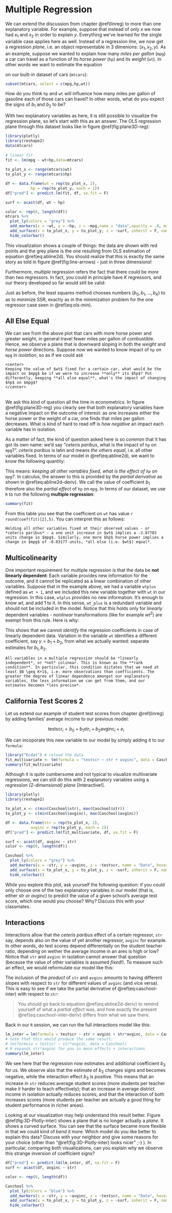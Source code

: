 # Multiple Regression {#multiple-reg}



We can extend the discussion from chapter \@ref(linreg) to more than one explanatory variable. For example, suppose that instead of only $x$ we now had $x_1$ and $x_2$ in order to explain $y$. Everything we've learned for the single variable case applies here as well. Instead of a regression *line*, we now get a regression *plane*, i.e. an object representable in 3 dimenions: $(x_1,x_2,y)$.
As an example, suppose we wanted to explain how many *miles per gallon* (`mpg`) a car can travel as a function of its *horse power* (`hp`) and its *weight* (`wt`). In other words we want to estimate the equation

\begin{equation}
mpg_i = b_0 + b_1 hp_i + b_2 wt_i + e_i (\#eq:abline2d)
\end{equation}

on our built-in dataset of cars (`mtcars`):

```r
subset(mtcars, select = c(mpg,hp,wt))
```

How do you think `hp` and `wt` will influence how many miles per gallon of gasoline each of those cars can travel? In other words, what do you expect the signs of $b_1$ and $b_2$ to be? 


With two explanatory variables as here, it is still possible to visualize the regression plane, so let's start with this as an answer. The OLS regression plane through this dataset looks like in figure \@ref(fig:plane3D-reg):

```r
library(plotly)
library(reshape2)
data(mtcars)
 
# linear fit
fit <- lm(mpg ~ wt+hp,data=mtcars)
 
to_plot_x <- range(mtcars$wt)
to_plot_y <- range(mtcars$hp)

df <- data.frame(wt = rep(to_plot_x, 2),
           hp = rep(to_plot_y, each = 2))
df["pred"] <- predict.lm(fit, df, se.fit = F)

surf <- acast(df, wt ~ hp)

color <- rep(0, length(df))
mtcars %>%
  plot_ly(colors = "grey") %>%
  add_markers(x = ~wt, y = ~hp, z = ~mpg,name = "data",opacity = .8, marker=list(color = 'red', size = 5, hoverinfo="skip")) %>%
  add_surface(x = to_plot_x, y = to_plot_y, z = ~surf, inherit = F, name = "Mtcars 3D", opacity = .75, cauto = F, surfacecolor = color) %>%
  hide_colorbar()
```

This visualization shows a couple of things: the data are shown with red points and the grey plane is the one resulting from OLS estimation of equation \@ref(eq:abline2d). You should realize that this is exactly the same story as told in figure \@ref(fig:line-arrows) - just in three dimensions!

Furthermore, *multiple* regression refers the fact that there could be *more* than two regressors. In fact, you could in principle have $K$ regressors, and our theory developed so far would still be valid:

\begin{align}
\hat{y}_i &= b_0 + b_1 x_{1i} +   b_2 x_{2i} + \dots + b_K x_{Ki}\\
e_i &= y_i - \hat{y}_i (\#eq:multiple-reg)
\end{align}

Just as before, the least squares method chooses numbers $(b_0,b_1,\dots,b_K)$ to as to minimize SSR, exactly as in the minimization problem for the one regressor case seen in \@ref(eq:ols-min).

## All Else Equal {#ceteris}

We can see from the above plot that cars with more horse power and greater weight, in general travel fewer miles per gallon of combustible. Hence, we observe a plane that is downward sloping in both the *weight* and *horse power* directions. Suppose now we wanted to know impact of `hp` on `mpg` *in isolation*, so as if we could ask 

```block
<center>
Keeping the value of $wt$ fixed for a certain car, what would be the impact on $mpg$ be if we were to increase **only** its $hp$? Put differently, keeping **all else equal**, what's the impact of changing $hp$ on $mpg$?
</center>
```
<br>
We ask this kind of question all the time in econometrics. In figure \@ref(fig:plane3D-reg) you clearly see that both explanatory variables have a negative impact on the outcome of interest: as one increases either the horse power or the weight of a car, one finds that miles per gallon decreases. What is kind of hard to read off is *how negative* an impact each variable has in isolation. 

As a matter of fact, the kind of question asked here is so common that it has got its own name: we'd say "*ceteris paribus*, what is the impact of `hp` on `mpg`?". *ceteris paribus* is latin and means *the others equal*, i.e. all other variables fixed. In terms of our model in \@ref(eq:abline2d), we want to know the following quantity:

\begin{equation}
\frac{\partial mpg_i}{\partial hp_i} = b_1 (\#eq:abline2d-deriv)
\end{equation}

This means: *keeping all other variables fixed, what is the effect of `hp` on `mpg`?*. In calculus, the answer to this is provided by the *partial derivative* as shown in \@ref(eq:abline2d-deriv). We call the value of coefficient $b_1$ therefore also the *partial effect* of `hp` on `mpg`. In terms of our dataset, we use `R` to run the following **multiple regression**:
<br>

```r
summary(fit)
```

From this table you see that the coefficient on `wt` has value `r round(coef(fit)[2],5)`. You can interpret this as follows:

```block
Holding all other variables fixed at their observed values - or *ceteris paribus* - a one unit increase in $wt$ implies a -3.87783 units change in $mpg$. Similarly, one more $hp$ horse power implies a change in $mpg$ of -0.03177 units, *all else (i.e. $wt$) equal*.
```


## Multicolinearity {#multicol}

One important requirement for multiple regression is that the data be **not linearly dependent**: Each variable provides new information for the outcome, and it cannot be replicated as a linear combination of other variables. Suppose that in the example above, we had a variable `wtplus` defined as `wt + 1`, and we included this new variable together with `wt` in our regression. In this case, `wtplus` provides no new information. It's enough to know $wt$, and add $1$ to it. In this sense, `wt_plus` is a redundant variable and should not be included in the model. Notice that this holds only for *linearly* dependent variables - *nonlinear* transformations (like for example $wt^2$) are exempt from this rule. Here is why:

\begin{align}
y &= b_0 + b_1 \text{wt} + b_2 \text{wtplus} + e \\
  &= b_0 + b_1 \text{wt} + b_2 (\text{wt} + 1) + e \\
  &= (b_0 + b_2) + \text{wt} (b_1 + b_2) + e
\end{align}

This shows that we cannot *identify* the regression coefficients in case of linearly dependent data. Variation in the variable `wt` identifies a different coefficient, say $\gamma = b_1 + b_2$, from what we actually wanted: separate estimates for $b_1,b_2$.

```block
All variables in a multiple regression should be *linearly independent*, or *not* colinear. This is known as the **rank condition**. In particular, this condition dictates that we need at least $N \geq K+1$, i.e. more observations than coefficients. The greater the degree of linear dependence amongst our explanatory variables, the less information we can get from them, and our estimates becomes *less precise*.
```






## California Test Scores 2

Let us extend our example of student test scores from chapter \@ref(linreg) by adding families' average income to our previous model:

$$
\text{testscr}_i = b_0 + b_1  \text{str}_i + b_2  \text{avginc}_i + e_i
$$

We can incoporate this new variable to our model by simply adding it to our `formula`:

```r
library("Ecdat") # reload the data
fit_multivariate <- lm(formula = "testscr ~ str + avginc", data = Caschool)
summary(fit_multivariate)
```

Although it is quite cumbersome and not typical to visualize multivariate regressions, we can still do this with 2 explanatory variables using a *regression (2-dimensional) plane* [Interactive!].

```r
library(plotly)
library(reshape2)

to_plot_x <- c(min(Caschool$str), max(Caschool$str))
to_plot_y <- c(min(Caschool$avginc), max(Caschool$avginc))

df <- data.frame(str = rep(to_plot_x, 2),
           avginc = rep(to_plot_y, each = 2))
df["pred"] <- predict.lm(fit_multivariate, df, se.fit = F)

surf <- acast(df, avginc ~ str)
color <- rep(0, length(df))

Caschool %>%
  plot_ly(colors = "grey") %>%
  add_markers(x = ~str, y = ~avginc, z = ~testscr, name = "Data", hoverinfo = "skip", opacity = .6, marker=list(color = 'red', size = 4)) %>%
  add_surface(x = to_plot_x, y = to_plot_y, z = ~surf, inherit = F, name = "Best Fit Plane", opacity = .75, cauto = F, surfacecolor = color) %>%
  hide_colorbar()
```

While you explore this plot, ask yourself the following question: if you could only choose one of the two explanatory variables in our model (that is, either $str$ or $avginc$) to predict the value of a given school's average test score, which one would you choose? Why? Discuss this with your classmates.


## Interactions {#mreg-interactions}

Interactions allow that the *ceteris paribus* effect of a certain regressor, `str` say, depends also on the value of yet another regressor, `avginc` for example. In other words, do test scores depend differentially on the student teacher ratio, depending on wether the average income in an ares is high or low? Notice that `str` and `avginc` in isolation cannot answer that question (because the value of other variables is assumed *fixed*!). To measure such an effect, we would reformulate our model like this:


\begin{equation}
\text{testscr}_i = b_0 + b_1  \text{str}_i + b_2  \text{avginc}_i + b_3 (\text{str}_i \times  \text{avginc}_i)+ e_i (\#eq:caschool-inter)
\end{equation}


The inclusion of the *product* of `str` and `avginc` amounts to having different slopes with respect to `str` for different values of  `avginc` (and vice versa). This is easy to see if we take the partial derivative of \@ref(eq:caschool-inter) with respect to `str`:

\begin{equation}
\frac{\partial \text{testscr}_i}{\partial \text{str}_i} = b_1 + b_3 \text{avginc}_i (\#eq:caschool-inter-deriv)
\end{equation}


>You should go back to equation \@ref(eq:abline2d-deriv) to remind yourself of what a *partial effect* was, and how exactly the present \@ref(eq:caschool-inter-deriv) differs from what we saw there.


Back in our `R` session, we can run the full interactions model like this:

```r
lm_inter = lm(formula = testscr ~ str + avginc + str*avginc, data = Caschool)
# note that this would produce the same result:
# lm(formula = testscr ~ str*avginc, data = Caschool)
# R expands str*avginc for you in main effects + interactions
summary(lm_inter)
```

We see here that the regression now estimates and additional coefficient $b_3$ for us. We observe also that the estimate of $b_2$ changes signs and becomes negative, while the interaction effect $b_3$ is positive. This means that an increase in `str` reduces average student scores (more students per teacher make it harder to teach effectively); that an increase in average district income in isolation actually reduces scores; and that the interaction of both increases scores (more students per teacher are actually a good thing for student performance in richer areas).

Looking at our visualization may help understand this result better. Figure \@ref(fig:3D-Plotly-inter) shows a plane that is no longer actually a *plane*. It shows a curved surface. You can see that the surface became more flexible in that we could kind of *bend* it more. Which model do you like better to explain this data? Discuss with your neighbor and give some reasons for your choice (other than "\@ref(fig:3D-Plotly-inter) looks nicer" ;-) ). In particular, comparing both visualizations, can you explain why we observe this strange inversion of coefficient signs?

```r

df["pred"] <- predict.lm(lm_inter, df, se.fit = F)
surf <- acast(df, avginc ~ str)

color <- rep(0, length(df))

Caschool %>%
  plot_ly(colors = "blue") %>%
  add_markers(x = ~str, y = ~avginc, z = ~testscr, name = "Data", hoverinfo = "skip", opacity = .6, marker=list(color = 'red', size = 4)) %>%
  add_surface(x = to_plot_x, y = to_plot_y, z = ~surf, inherit = F, name = "Best Fit Plane with Interaction", opacity = .75, cauto = F, surfacecolor = color) %>%
  hide_colorbar()

```
